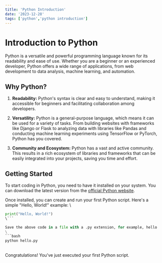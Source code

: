 ```yaml
---
title: 'Python Introduction'
date: '2023-12-28'
tags: ['python','python introduction']
---
```


# Introduction to Python

Python is a versatile and powerful programming language known for its readability and ease of use. Whether you are a beginner or an experienced developer, Python offers a wide range of applications, from web development to data analysis, machine learning, and automation.

## Why Python?

1. **Readability:** Python's syntax is clear and easy to understand, making it accessible for beginners and facilitating collaboration among developers.

2. **Versatility:** Python is a general-purpose language, which means it can be used for a variety of tasks. From building websites with frameworks like Django or Flask to analyzing data with libraries like Pandas and conducting machine learning experiments using TensorFlow or PyTorch, Python has you covered.

3. **Community and Ecosystem:** Python has a vast and active community. This results in a rich ecosystem of libraries and frameworks that can be easily integrated into your projects, saving you time and effort.

## Getting Started

To start coding in Python, you need to have it installed on your system. You can download the latest version from the [official Python website](https://www.python.org/).

Once installed, you can create and run your first Python script. Here's a simple "Hello, World!" example:
\
```python
print("Hello, World!")
\```

Save the above code in a file with a .py extension, for example, hello.py, and run it from the command line:
\
```bash
python hello.py
```
\
Congratulations! You've just executed your first Python script.